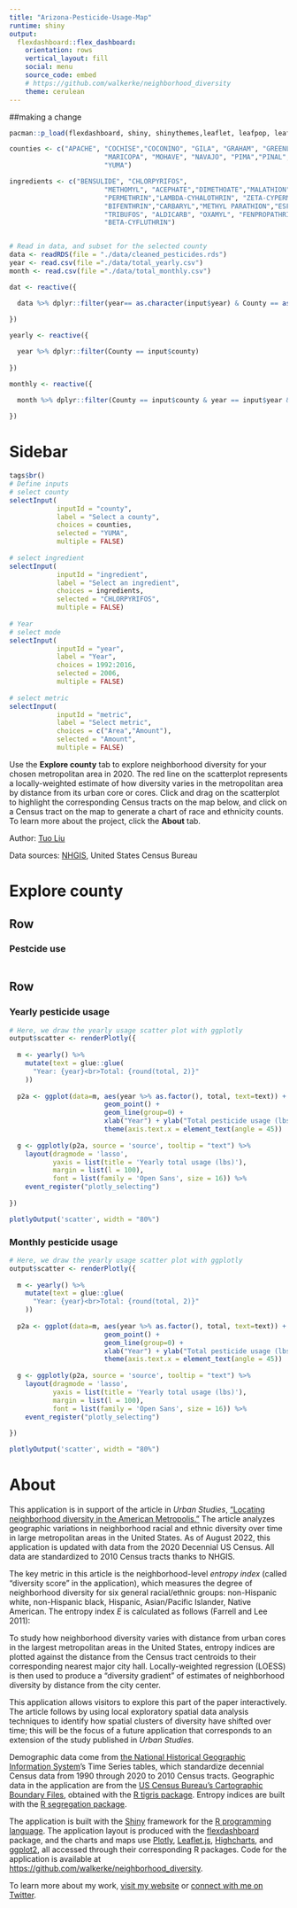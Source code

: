 ```yaml
---
title: "Arizona-Pesticide-Usage-Map"
runtime: shiny
output: 
  flexdashboard::flex_dashboard:
    orientation: rows
    vertical_layout: fill
    social: menu
    source_code: embed
    # https://github.com/walkerke/neighborhood_diversity
    theme: cerulean
---
```

##making a change
```r
pacman::p_load(flexdashboard, shiny, shinythemes,leaflet, leafpop, leafem, sp, mapview, dplyr, ggplot2, plotly, scales)

counties <- c("APACHE", "COCHISE","COCONINO", "GILA", "GRAHAM", "GREENLEE", "LA PAZ",
                        "MARICOPA", "MOHAVE", "NAVAJO", "PIMA","PINAL", "SANTA CRUZ", "YAVAPAI",
                        "YUMA")

ingredients <- c("BENSULIDE", "CHLORPYRIFOS",
                        "METHOMYL", "ACEPHATE","DIMETHOATE","MALATHION",
                        "PERMETHRIN","LAMBDA-CYHALOTHRIN", "ZETA-CYPERMETHRIN","DIAZINON",
                        "BIFENTHRIN","CARBARYL","METHYL PARATHION","ESFENVALERATE",
                        "TRIBUFOS", "ALDICARB", "OXAMYL", "FENPROPATHRIN", "ETHEPHON",
                        "BETA-CYFLUTHRIN")


# Read in data, and subset for the selected county
data <- readRDS(file = "./data/cleaned_pesticides.rds")
year <- read.csv(file ="./data/total_yearly.csv")
month <- read.csv(file ="./data/total_monthly.csv")

dat <- reactive({

  data %>% dplyr::filter(year== as.character(input$year) & County == as.character(input$county) & Active.Ingredient.new == input$ingredient)
  
})

yearly <- reactive({

  year %>% dplyr::filter(County == input$county)
  
})

monthly <- reactive({

  month %>% dplyr::filter(County == input$county & year == input$year & Active.Ingredient.new == input$ingredient)
  
})

```


Sidebar {.sidebar}
======================================================================

```r
tags$br()
# Define inputs
# select county
selectInput(
            inputId = "county",
            label = "Select a county",
            choices = counties,
            selected = "YUMA",
            multiple = FALSE)
                                      
# select ingredient
selectInput(
            inputId = "ingredient",
            label = "Select an ingredient",
            choices = ingredients,
            selected = "CHLORPYRIFOS",
            multiple = FALSE)
                                      
# Year
# select mode
selectInput(
            inputId = "year",
            label = "Year",
            choices = 1992:2016,
            selected = 2006,
            multiple = FALSE)
                                      
# select metric
selectInput(
            inputId = "metric",
            label = "Select metric",
            choices = c("Area","Amount"),
            selected = "Amount",
            multiple = FALSE)

```

Use the __Explore county__ tab to explore neighborhood diversity for your chosen metropolitan area in 2020.  The red line on the scatterplot represents a locally-weighted estimate of how diversity varies in the metropolitan area by distance from its urban core or cores.  Click and drag on the scatterplot to highlight the corresponding Census tracts on the map below, and click on a Census tract on the map to generate a chart of race and ethnicity counts. To learn more about the project, click the __About__ tab.  

Author: [Tuo Liu](https://tuo-liu.netlify.app)

Data sources: [NHGIS](https://nhgis.org), United States Census Bureau

Explore county
======================================================================

Row
----------------------------------------------------------------------

### Pestcide use

```r

```


Row
-------------------------------------
### Yearly pesticide usage

```r
# Here, we draw the yearly usage scatter plot with ggplotly
output$scatter <- renderPlotly({
  
  m <- yearly() %>%
    mutate(text = glue::glue(
      "Year: {year}<br>Total: {round(total, 2)}"
    ))
  
  p2a <- ggplot(data=m, aes(year %>% as.factor(), total, text=text)) +
                        geom_point() + 
                        geom_line(group=0) +
                        xlab("Year") + ylab("Total pesticide usage (lbs)") +
                        theme(axis.text.x = element_text(angle = 45)) 
    
  g <- ggplotly(p2a, source = 'source', tooltip = "text") %>% 
    layout(dragmode = 'lasso', 
           yaxis = list(title = 'Yearly total usage (lbs)'), 
           margin = list(l = 100), 
           font = list(family = 'Open Sans', size = 16)) %>%
    event_register("plotly_selecting")
  
})  

plotlyOutput('scatter', width = "80%")
```

### Monthly pesticide usage 

```r
# Here, we draw the yearly usage scatter plot with ggplotly
output$scatter <- renderPlotly({
  
  m <- yearly() %>%
    mutate(text = glue::glue(
      "Year: {year}<br>Total: {round(total, 2)}"
    ))
  
  p2a <- ggplot(data=m, aes(year %>% as.factor(), total, text=text)) +
                        geom_point() + 
                        geom_line(group=0) +
                        xlab("Year") + ylab("Total pesticide usage (lbs)") +
                        theme(axis.text.x = element_text(angle = 45)) 
    
  g <- ggplotly(p2a, source = 'source', tooltip = "text") %>% 
    layout(dragmode = 'lasso', 
           yaxis = list(title = 'Yearly total usage (lbs)'), 
           margin = list(l = 100), 
           font = list(family = 'Open Sans', size = 16)) %>%
    event_register("plotly_selecting")
  
})  

plotlyOutput('scatter', width = "80%")
```





About
============================================================================

This application is in support of the article in _Urban Studies_, ["Locating neighborhood diversity in the American Metropolis."](http://usj.sagepub.com/content/early/2016/04/29/0042098016643481.abstract)  The article analyzes geographic variations in neighborhood racial and ethnic diversity over time in large metropolitan areas in the United States.  As of August 2022, this application is updated with data from the 2020 Decennial US Census.  All data are standardized to 2010 Census tracts thanks to NHGIS.  

The key metric in this article is the neighborhood-level _entropy index_ (called "diversity score" in the application), which measures the degree of neighborhood diversity for six general racial/ethnic groups: non-Hispanic white, non-Hispanic black, Hispanic, Asian/Pacific Islander, Native American.  The entropy index $E$ is calculated as follows (Farrell and Lee 2011):  


To study how neighborhood diversity varies with distance from urban cores in the largest metropolitan areas in the United States, entropy indices are plotted against the distance from the Census tract centroids to their corresponding nearest major city hall.  Locally-weighted regression (LOESS) is then used to produce a "diversity gradient" of estimates of neighborhood diversity by distance from the city center.  

This application allows visitors to explore this part of the paper interactively.  The article follows by using local exploratory spatial data analysis techniques to identify how spatial clusters of diversity have shifted over time; this will be the focus of a future application that corresponds to an extension of the study published in _Urban Studies._  

Demographic data come from [the National Historical Geographic Information System](https://www.nhgis.org/)'s Time Series tables, which standardize decennial Census data from 1990 through 2020 to 2010 Census tracts.  Geographic data in the application are from the [US Census Bureau's Cartographic Boundary Files](https://www.census.gov/geo/maps-data/data/tiger-cart-boundary.html), obtained with the [R tigris package](https://walker-data.com/census-r/census-geographic-data-and-applications-in-r.html). Entropy indices are built with the [R segregation package](https://elbersb.github.io/segregation/index.html).  

The application is built with the [Shiny](http://shiny.rstudio.com) framework for the [R programming language](https://www.r-project.org/). The application layout is produced with the [flexdashboard](http://rstudio.github.io/flexdashboard/index.html) package, and the charts and maps use [Plotly](http://plot.ly), [Leaflet.js](http://leafletjs.com/), [Highcharts](http://www.highcharts.com/), and [ggplot2](http://ggplot2.org/), all accessed through their corresponding R packages.  Code for the application is available at <https://github.com/walkerke/neighborhood_diversity>.  

To learn more about my work, [visit my website](https://walker-data.com) or [connect with me on Twitter](https://twitter.com/kyle_e_walker).  

